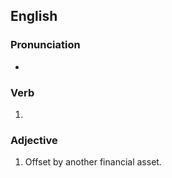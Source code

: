 ==English==

===Pronunciation===
* {{IPA|/hɛdʒd/|lang=en}}

===Verb===
{{head|en|verb form}}

# {{en-past of|hedge}}

===Adjective===
{{en-adj|?}}

# {{lb|en|finance}} Offset by another financial asset.